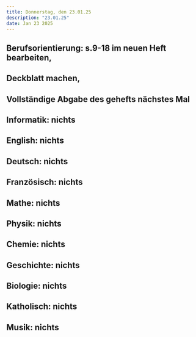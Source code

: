 ```yaml
---
title: Donnerstag, den 23.01.25
description: "23.01.25"
date: Jan 23 2025
---
```

## Berufsorientierung: s.9-18 im neuen Heft bearbeiten,
##    Deckblatt machen, 
##    Vollständige Abgabe des gehefts nächstes Mal
## Informatik: nichts
## English: nichts
## Deutsch: nichts
## Französisch: nichts
## Mathe: nichts
## Physik: nichts
## Chemie: nichts
## Geschichte: nichts
## Biologie: nichts
## Katholisch: nichts
## Musik: nichts